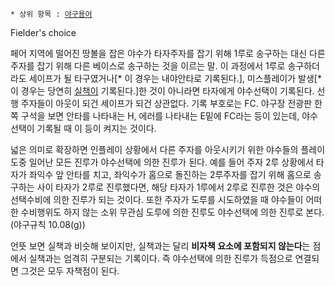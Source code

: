  * 상위 항목 : [[야구용어]]

Fielder's choice

페어 지역에 떨어진 땅볼을 잡은 야수가 타자주자를 잡기 위해 1루로 송구하는 대신 다른 주자를 잡기 위해 다른 베이스로 송구하는 것을 이르는 말. 이 과정에서 1루로 송구하더라도 세이프가 될 타구였거나[* 이 경우는 내야안타로 기록된다.], 미스플레이가 발생[* 이 경우는 당연히 [[실책#s-2|실책]]이 기록된다.]한 것이 아니라면 타자에게 야수선택이 기록된다. 선행 주자들이 아웃이 되건 세이프가 되건 상관없다. 기록 부호로는 FC. 야구장 전광판 한쪽 구석을 보면 안타를 나타내는 H, 에러를 나타내는 E밑에 FC라는 등이 있는데, 야수선택이 기록될 때 이 등이 켜지는 것이다.

넓은 의미로 확장하면 인플레이 상황에서 다른 주자를 아웃시키기 위한 야수들의 플레이 도중 일어난 모든 진루가 야수선택에 의한 진루가 된다. 예를 들어 주자 2루 상황에서 타자가 좌익수 앞 안타를 치고, 좌익수가 홈으로 돌진하는 2루주자를 잡기 위해 홈으로 송구하는 사이 타자가 2루로 진루했다면, 해당 타자가 1루에서 2루로 진루한 것은 야수의 선택수비에 의한 진루가 되는 것이다. 또한 주자가 도루를 시도하였을 때 야수들이 어떠한 수비행위도 하지 않는 소위 무관심 도루에 의한 진루도 야수선택에 의한 진루로 본다.(야구규칙 10.08(g))

언뜻 보면 실책과 비슷해 보이지만, 실책과는 달리 '''비자책 요소에 포함되지 않는다'''는 점에서 실책과는 엄격히 구분되는 기록이다. 즉 야수선택에 의한 진루가 득점으로 연결되면 그것은 모두 자책점이 된다.
